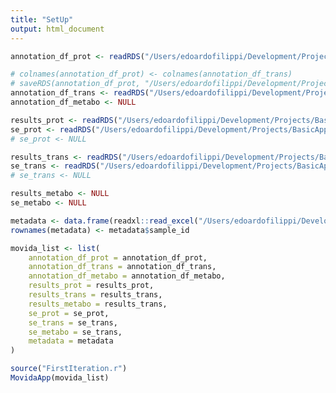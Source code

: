 ```yaml
---
title: "SetUp"
output: html_document
---
```



```r
annotation_df_prot <- readRDS("/Users/edoardofilippi/Development/Projects/BasicApp/Example_data/Proteomics/anno_df.RDS")

# colnames(annotation_df_prot) <- colnames(annotation_df_trans)
# saveRDS(annotation_df_prot, "/Users/edoardofilippi/Development/Projects/BasicApp/Example_data/Proteomics/anno_df.RDS")
annotation_df_trans <- readRDS("/Users/edoardofilippi/Development/Projects/BasicApp/Example_data/Transcriptomics/anno_df.rds")
annotation_df_metabo <- NULL

results_prot <- readRDS("/Users/edoardofilippi/Development/Projects/BasicApp/Example_data/Proteomics/results_object.rds")
se_prot <- readRDS("/Users/edoardofilippi/Development/Projects/BasicApp/Example_data/Proteomics/se.rds")
# se_prot <- NULL

results_trans <- readRDS("/Users/edoardofilippi/Development/Projects/BasicApp/Example_data/Transcriptomics/results_object.rds")
se_trans <- readRDS("/Users/edoardofilippi/Development/Projects/BasicApp/Example_data/Transcriptomics/se.rds")
# se_trans <- NULL

results_metabo <- NULL
se_metabo <- NULL

metadata <- data.frame(readxl::read_excel("/Users/edoardofilippi/Development/Projects/BasicApp/Transcriptomics_limma/samplesDesign_paul_AT2full.xlsx"))
rownames(metadata) <- metadata$sample_id
```


```r
movida_list <- list(
    annotation_df_prot = annotation_df_prot,
    annotation_df_trans = annotation_df_trans,
    annotation_df_metabo = annotation_df_metabo,
    results_prot = results_prot,
    results_trans = results_trans,
    results_metabo = results_trans,
    se_prot = se_prot,
    se_trans = se_trans,
    se_metabo = se_trans,
    metadata = metadata
)
```


```r
source("FirstIteration.r")
MovidaApp(movida_list)
```